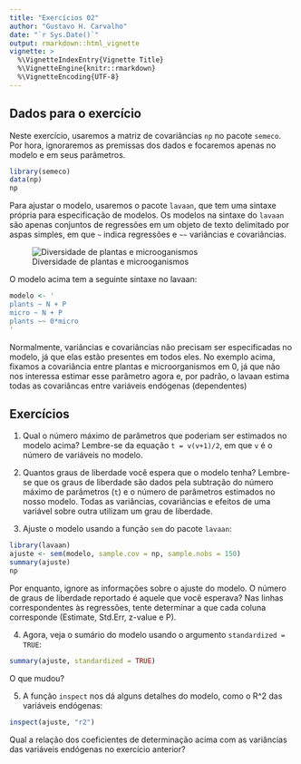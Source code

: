 ```yaml
---
title: "Exercícios 02"
author: "Gustavo H. Carvalho"
date: "`r Sys.Date()`"
output: rmarkdown::html_vignette
vignette: >
  %\VignetteIndexEntry{Vignette Title}
  %\VignetteEngine{knitr::rmarkdown}
  %\VignetteEncoding{UTF-8}
---
```


## Dados para o exercício

Neste exercício, usaremos a matriz de covariâncias `np` no pacote `semeco`. Por 
hora, ignoraremos as premissas dos dados e focaremos apenas no modelo e em seus 
parâmetros.

```r
library(semeco)
data(np)
np
```

Para ajustar o modelo, usaremos o pacote `lavaan`, que tem uma sintaxe própria para
especificação de modelos. Os modelos na sintaxe do `lavaan` são apenas conjuntos de regressões
em um objeto de texto delimitado por aspas simples, em que `~` indica regressões e `~~` variâncias e covariâncias.

![Diversidade de plantas e microoganismos](`r system.file("extdata", "np.png", package = "semeco")`)

O modelo acima tem a seguinte sintaxe no lavaan:
```r
modelo <- '
plants ~ N + P
micro ~ N + P
plants ~~ 0*micro
'
```

Normalmente, variâncias e covariâncias não precisam ser especificadas no modelo, já que
elas estão presentes em todos eles. No exemplo acima, fixamos a covariância entre plantas
e microorganismos em 0, já que não nos interessa estimar esse parâmetro agora e, por padrão,
o lavaan estima todas as covariâncas entre variáveis endógenas (dependentes)

## Exercícios

1. Qual o número máximo de parâmetros que poderiam ser estimados no modelo acima? Lembre-se
da equação `t = v(v+1)/2`, em que `v` é o número de variáveis no modelo.

2. Quantos graus de liberdade você espera que o modelo tenha? Lembre-se que os graus de liberdade são
dados pela subtração do número máximo de parâmetros (`t`) e o número de parâmetros estimados no nosso modelo.
Todas as variâncias, covariâncias e efeitos de uma variável sobre outra utilizam um grau de liberdade.

3. Ajuste o modelo usando a função `sem` do pacote `lavaan`:
```r
library(lavaan)
ajuste <- sem(modelo, sample.cov = np, sample.nobs = 150)
summary(ajuste)
np
```
Por enquanto, ignore as informações sobre o ajuste do modelo. O número de graus de liberdade 
reportado é aquele que você esperava? Nas linhas correspondentes às regressões, tente determinar
a que cada coluna corresponde (Estimate, Std.Err, z-value e P). 

4. Agora, veja o sumário do modelo usando o argumento `standardized = TRUE`:
```r
summary(ajuste, standardized = TRUE)
```
O que mudou?

5. A função `inspect` nos dá alguns detalhes do modelo, como o R^2 das variáveis
endógenas:
```r
inspect(ajuste, "r2")
```
Qual a relação dos coeficientes de determinação acima com as variâncias das variáveis endógenas
no exercício anterior?

